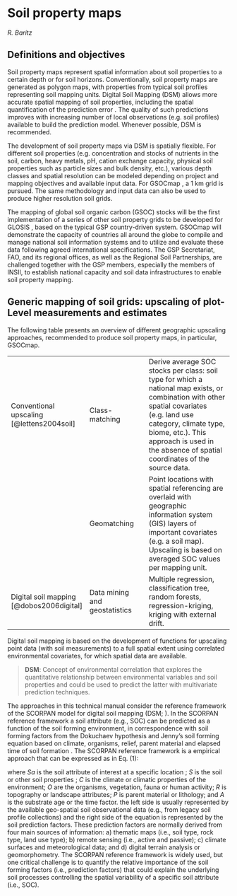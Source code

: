 # Soil property maps

*R. Baritz*

## Definitions and objectives

\index{Soil property maps|textbf|(}
Soil property maps represent spatial information about soil properties to a certain depth or for soil horizons\index{Soil horizons}. Conventionally, soil property maps are generated as polygon maps, with properties from typical soil profiles representing soil mapping units.
Digital Soil Mapping (DSM) \index{Digital Soil Mapping (DSM)} allows more accurate spatial mapping of soil properties, including the spatial quantification of the prediction error \index{Prediction!error}. The quality of such predictions improves with increasing number of local observations (e.g. soil profiles) available to build the prediction model\index{Prediction!model}. Whenever possible, DSM is recommended. 

The development of soil property maps via DSM is spatially flexible. For different soil properties (e.g. concentration and stocks of nutrients in the soil, carbon, heavy metals, pH, cation exchange capacity, physical soil properties such as particle sizes and bulk density, etc.), various depth classes and spatial resolution can be modeled depending on project and mapping objectives and available input data. For GSOCmap \index{Global Soil Organic Carbon Map (GSOCMap)}, a 1 km grid is pursued. The same methodology and input data can also be used to produce higher resolution soil grids.

The mapping of global soil organic carbon (GSOC) stocks will be the first implementation of a series of other soil property grids to be developed for GLOSIS \index{Soil Information System (SIS)!global}, based on the typical GSP country-driven system. GSOCmap will demonstrate the capacity of countries all around the globe to compile and manage national soil information systems and to utilize and evaluate these data following agreed international specifications. The GSP Secretariat, FAO, and its regional offices, as well as the Regional Soil Partnerships, are challenged together with the GSP members, especially the members of INSII, to establish national capacity and soil data infrastructures to enable soil property mapping.
\index{Soil property maps|textbf|)}

## Generic mapping of soil grids: upscaling of plot-Level measurements and estimates

The following table presents an overview of different geographic upscaling approaches, recommended to produce soil property maps, in particular, GSOCmap.

|   |   |                                                                       | 
|-------------------|-------------------------|-----------------------------------------|
| Conventional upscaling [@lettens2004soil]  |  Class-matching | Derive average SOC stocks per class: soil type for which a national map exists, or combination with other spatial covariates (e.g. land use category, climate type, biome, etc.). This approach is used in the absence of spatial coordinates of the source data.  |
|                         | Geomatching     | Point locations with spatial referencing are overlaid with geographic information system (GIS) layers of important covariates (e.g. a soil map). Upscaling is based on averaged SOC values per mapping unit.  | 
|  Digital soil mapping [@dobos2006digital] \index{Digital Soil Mapping (DSM)}    | Data mining and geostatistics  | Multiple regression, classification tree, random forests, regression-kriging, kriging with external drift.  | 


Digital soil mapping is based on the development of functions for upscaling point data (with soil measurements) to a full spatial extent using correlated environmental covariates, for which spatial data are available.

> **DSM**: Concept of environmental correlation that explores the quantitative relationship between environmental variables and soil properties and could be used to predict the latter with multivariate prediction techniques.

The approaches in this technical manual consider the reference framework of the SCORPAN
model for digital soil mapping (DSM; \cite{McBratney2003}). In the
SCORPAN reference framework a soil attribute (e.g., SOC) can be
predicted as a function of the soil forming environment, in
correspondence with soil forming factors from the Dokuchaev hypothesis
and Jenny's soil forming equation based on climate, organisms, relief,
parent material and elapsed time of soil formation
\citep{Florinsky2012}. The SCORPAN \textcolor{red}{(Soils, Climate,
Organisms, Parent material, Age and (N) space or spatial position, see
\cite{McBratney2003})} reference framework is a empirical approach
that can be expressed as in Eq. (1):

\begin{equation}
\resizebox{0.48\textwidth}{!}{$Sa_{\textcolor{red}{[x; y ~ t]}}
=f(S_{[x; y ~ t]},C_{[x; y ~ t]},O_{[x; y ~ t]},R_{[x; y ~ t]},P_{[x;
y ~ t]},A_{[x; y ~ t]})$}
\end{equation}

where $Sa$ is the soil attribute of interest at a specific location
\textcolor{red}{N (represented by the spatial coordinates of field
observations $x$; $y$) and representative for a specific time frame
($t$)}; $S$ is the soil or other soil properties  \textcolor{red}{that
are correlated with $Sa$}; $C$ is the climate or climatic properties
of the environment; $O$ are the organisms, vegetation, fauna or human
activity; $R$ is topography or landscape attributes; $P$ is parent
material or lithology; and $A$ is the substrate age or the time
factor. \textcolor{red}{To generate predictions of $Sa$ across places
where no soil data is available, $N$ should be explicit for the
information layers representing the soil forming factors. These
predictions will be representative of the time period ($t$) when soil
available data was collected. Therefore, the prediction factors
ideally should represent, the conditions of the soil forming
environment for the same period of time (as much as possible) when
soil available data was collected. In Eq. (1)} the left side is
usually represented by the available geo-spatial soil observational
data (e.g., from legacy soil profile collections) and the right side
of the equation is represented by the soil prediction factors. These
prediction factors are normally derived from four main sources of
information: a) thematic maps (i.e., soil type, rock type, land use
type); b) remote sensing (i.e., active and passive); c) climate
surfaces and meteorological data; and d) digital terrain analysis or
geomorphometry. The SCORPAN reference framework is widely used, but
one critical challenge is to quantify the relative importance of the
soil forming factors (i.e., prediction factors) that could explain the
underlying soil processes controlling the spatial variability of a
specific soil attribute (i.e., SOC).
